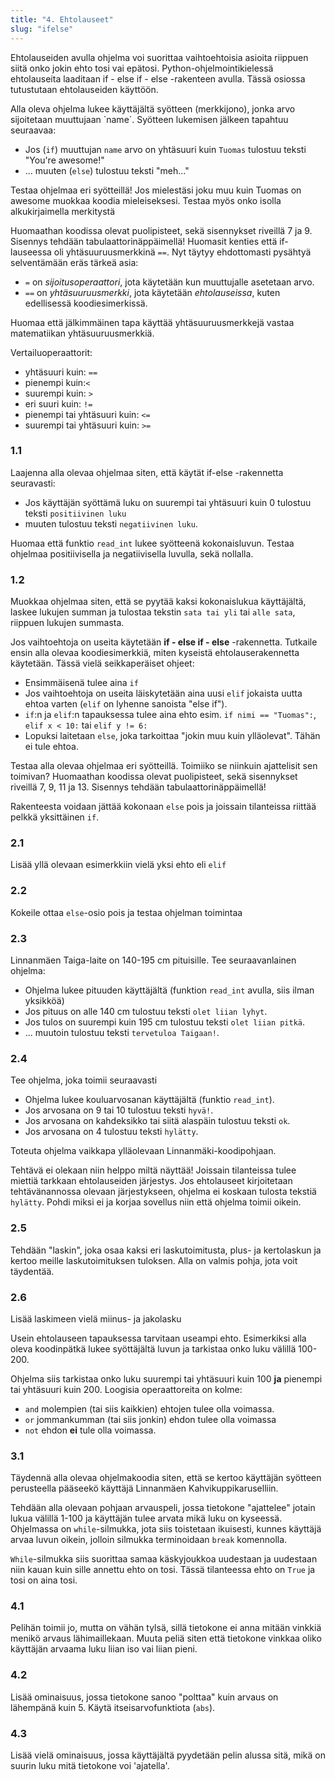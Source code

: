 ```yaml
---
title: "4. Ehtolauseet"
slug: "ifelse"
---
```


Ehtolauseiden avulla ohjelma voi suorittaa vaihtoehtoisia asioita riippuen siitä onko jokin ehto tosi vai epätosi. Python-ohjelmointikielessä
ehtolauseita laaditaan if - else if - else -rakenteen avulla. Tässä osiossa tutustutaan ehtolauseiden käyttöön.

<Segment title="1. if-else">
Alla oleva ohjelma lukee käyttäjältä syötteen (merkkijono), jonka arvo sijoitetaan muuttujaan `name`. Syötteen lukemisen jälkeen tapahtuu
seuraavaa:

* Jos (`if`) muuttujan `name` arvo on yhtäsuuri kuin `Tuomas` tulostuu teksti "You're awesome!"
* ... muuten (`else`) tulostuu teksti "meh..." 

Testaa ohjelmaa eri syötteillä! Jos mielestäsi joku muu kuin Tuomas on awesome muokkaa koodia mieleiseksesi. Testaa myös onko isolla alkukirjaimella merkitystä

<Obs>
Huomaathan koodissa olevat puolipisteet, sekä sisennykset riveillä 7 ja 9. Sisennys tehdään tabulaattorinäppäimellä!
</Obs>

<Trinket id="46f8fc5788" height="300"/>

<Obs>
Huomasit kenties että if-lauseessa oli yhtäsuuruusmerkkinä <Code>==</Code>. Nyt täytyy ehdottomasti pysähtyä selventämään eräs tärkeä asia:

* <Code>=</Code> on <em>sijoitusoperaattori</em>, jota käytetään kun muuttujalle asetetaan arvo.
* <Code>==</Code> on <em>yhtäsuuruusmerkki</em>, jota käytetään <em>ehtolauseissa</em>, kuten edellisessä koodiesimerkissä.

Huomaa että jälkimmäinen tapa käyttää yhtäsuuruusmerkkejä vastaa matematiikan yhtäsuuruusmerkkiä.
</Obs>

<Obs>
Vertailuoperaattorit:

* yhtäsuuri kuin: <Code>==</Code> 
* pienempi kuin:<Code>&lt;</Code> 
* suurempi kuin: <Code>&gt;</Code> 
* eri suuri kuin: <Code>!=</Code> 
* pienempi tai yhtäsuuri kuin: <Code>&lt;=</Code> 
* suurempi tai yhtäsuuri kuin: <Code>&gt;=</Code> 

</Obs>

### 1.1
Laajenna alla olevaa ohjelmaa siten, että käytät if-else -rakennetta seuravasti:

* Jos käyttäjän syöttämä luku on suurempi tai yhtäsuuri kuin 0 tulostuu teksti `positiivinen luku`
* muuten tulostuu teksti `negatiivinen luku`.

Huomaa että funktio <code>read_int</code> lukee syötteenä kokonaisluvun. Testaa ohjelmaa positiivisella ja negatiivisella luvulla, sekä nollalla.

<Trinket id="cb6b4e6668" height="250"/>

### 1.2
Muokkaa ohjelmaa siten, että se pyytää kaksi kokonaislukua käyttäjältä, laskee lukujen summan ja tulostaa tekstin `sata tai yli` tai `alle sata`,
riippuen lukujen summasta.

</Segment>

<Segment title="2. Useita vaihtoehtoja: If - else if - else">
Jos vaihtoehtoja on useita käytetään <b>if - else if - else</b> -rakennetta. Tutkaile ensin alla olevaa koodiesimerkkiä, miten kyseistä ehtolauserakennetta käytetään. Tässä vielä seikkaperäiset ohjeet:

* Ensimmäisenä tulee aina `if`
* Jos vaihtoehtoja on useita läiskytetään aina uusi `elif` jokaista uutta ehtoa varten (`elif` on lyhenne sanoista "else if").
* `if`:n ja `elif`:n tapauksessa tulee aina ehto esim. <Code>if nimi == "Tuomas":</Code>, <Code>elif x &lt; 10:</Code> tai  <Code>elif y != 6:</Code>
* Lopuksi laitetaan `else`, joka tarkoittaa "jokin muu kuin ylläolevat". Tähän ei tule ehtoa. 

Testaa alla olevaa ohjelmaa eri syötteillä. Toimiiko se niinkuin ajattelisit sen toimivan?
<Obs>
Huomaathan koodissa olevat puolipisteet, sekä sisennykset riveillä 7, 9, 11 ja 13. Sisennys tehdään tabulaattorinäppäimellä!
</Obs>

<Trinket id="47acb869c0" height="300"/>

<Obs>
Rakenteesta voidaan jättää kokonaan <code>else</code> pois ja joissain tilanteissa riittää pelkkä yksittäinen <code>if</code>.
</Obs>

### 2.1
Lisää yllä olevaan esimerkkiin vielä yksi ehto eli `elif`

### 2.2

Kokeile ottaa `else`-osio pois ja testaa ohjelman toimintaa

### 2.3
Linnanmäen Taiga-laite on 140-195 cm pituisille. Tee seuraavanlainen ohjelma:

* Ohjelma lukee pituuden käyttäjältä (funktion `read_int` avulla, siis ilman yksikköä)
* Jos pituus on alle 140 cm tulostuu teksti `olet liian lyhyt`.
* Jos tulos on suurempi kuin 195 cm tulostuu teksti `olet liian pitkä`.
* ... muutoin tulostuu teksti `tervetuloa Taigaan!`.

<Trinket id="9d9bee5d81" height="300"/>

### 2.4
Tee ohjelma, joka toimii seuraavasti  

* Ohjelma lukee kouluarvosanan käyttäjältä (funktio `read_int`).
* Jos arvosana on 9 tai 10 tulostuu teksti `hyvä!`.
* Jos arvosana on kahdeksikko tai siitä alaspäin tulostuu teksti `ok`.
* Jos arvosana on 4 tulostuu teksti `hylätty`.

Toteuta ohjelma vaikkapa ylläolevaan Linnanmäki-koodipohjaan.

<Obs>
Tehtävä ei olekaan niin helppo miltä näyttää! Joissain tilanteissa tulee miettiä tarkkaan ehtolauseiden järjestys. Jos ehtolauseet kirjoitetaan
tehtävänannossa olevaan järjestykseen, ohjelma ei koskaan tulosta tekstiä <code>hylätty</code>. Pohdi miksi ei ja korjaa sovellus niin että ohjelma
toimii oikein.
</Obs>

### 2.5
Tehdään "laskin", joka osaa kaksi eri laskutoimitusta, plus- ja kertolaskun ja kertoo meille laskutoimituksen tuloksen. Alla on valmis pohja, jota voit täydentää.
<Trinket id="0dc64f2228" height="400"/>

### 2.6
Lisää laskimeen vielä miinus- ja jakolasku
</Segment>

<Segment title="3. Loogiset operaattorit">
Usein ehtolauseen tapauksessa tarvitaan useampi ehto. Esimerkiksi alla oleva koodinpätkä lukee syöttäjältä luvun ja tarkistaa onko luku välillä 100-200.

<Trinket id="353446be0e" height="300"/>

Ohjelma siis tarkistaa onko luku suurempi tai yhtäsuuri kuin 100 <b>ja</b> pienempi tai yhtäsuuri kuin 200.
<Obs>
Loogisia operaattoreita on kolme:

* <Code>and</Code> molempien (tai siis kaikkien) ehtojen tulee olla voimassa.
* <Code>or</Code> jommankumman (tai siis jonkin) ehdon tulee olla voimassa
* <Code>not</Code> ehdon <b>ei</b> tule olla voimassa.

</Obs>

### 3.1

Täydennä alla olevaa ohjelmakoodia siten, että se kertoo käyttäjän syötteen perusteella pääseekö käyttäjä Linnanmäen Kahvikuppikaruselliin.
<Trinket id="fad5cd809e" height="350"/>

</Segment>

<Segment title="4. Tutustuminen silmukkaan">

Tehdään alla olevaan pohjaan arvauspeli, jossa tietokone "ajattelee" jotain lukua välillä 1-100 ja käyttäjän tulee arvata mikä luku on kyseessä.
Ohjelmassa on `while`-silmukka, jota siis toistetaan ikuisesti, kunnes käyttäjä arvaa luvun oikein, jolloin silmukka terminoidaan
`break` komennolla.

`While`-silmukka siis suorittaa samaa käskyjoukkoa uudestaan ja uudestaan niin kauan kuin sille annettu ehto on tosi. Tässä tilanteessa ehto on `True` ja tosi on aina tosi.

### 4.1
Pelihän toimii jo, mutta on vähän tylsä, sillä tietokone ei anna mitään vinkkiä menikö arvaus lähimaillekaan.
Muuta peliä siten että tietokone vinkkaa oliko käyttäjän arvaama luku liian iso vai liian pieni.

### 4.2
Lisää ominaisuus, jossa tietokone sanoo "polttaa" kuin arvaus on lähempänä kuin 5. Käytä itseisarvofunktiota (`abs`).


<Trinket id="5e21f2da5e" height="400"/>

### 4.3 
Lisää vielä ominaisuus, jossa käyttäjältä pyydetään pelin alussa sitä, mikä on suurin luku mitä tietokone voi 'ajatella'.

</Segment>